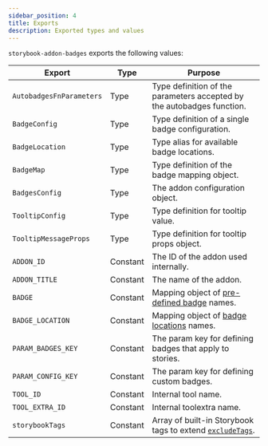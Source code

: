 ```yaml
---
sidebar_position: 4
title: Exports
description: Exported types and values
---
```


`storybook-addon-badges` exports the following values:

| Export                   | Type     | Purpose                                                                                                   |
| ------------------------ | -------- | --------------------------------------------------------------------------------------------------------- |
| `AutobadgesFnParameters` | Type     | Type definition of the parameters accepted by the autobadges function.                                    |
| `BadgeConfig`            | Type     | Type definition of a single badge configuration.                                                          |
| `BadgeLocation`          | Type     | Type alias for available badge locations.                                                                 |
| `BadgeMap`               | Type     | Type definition of the badge mapping object.                                                              |
| `BadgesConfig`           | Type     | The addon configuration object.                                                                           |
| `TooltipConfig`          | Type     | Type definition for tooltip value.                                                                        |
| `TooltipMessageProps`    | Type     | Type definition for tooltip props object.                                                                 |
| `ADDON_ID`               | Constant | The ID of the addon used internally.                                                                      |
| `ADDON_TITLE`            | Constant | The name of the addon.                                                                                    |
| `BADGE`                  | Constant | Mapping object of [pre-defined badge](./predefined-badges.mdx) names.                                     |
| `BADGE_LOCATION`         | Constant | Mapping object of [badge locations](../customisation/badge-locations.mdx) names.                          |
| `PARAM_BADGES_KEY`       | Constant | The param key for defining badges that apply to stories.                                                  |
| `PARAM_CONFIG_KEY`       | Constant | The param key for defining custom badges.                                                                 |
| `TOOL_ID`                | Constant | Internal tool name.                                                                                       |
| `TOOL_EXTRA_ID`          | Constant | Internal toolextra name.                                                                                  |
| `storybookTags`          | Constant | Array of built-in Storybook tags to extend [`excludeTags`](../configuration/use-tags.mdx#excluding-tags). |
